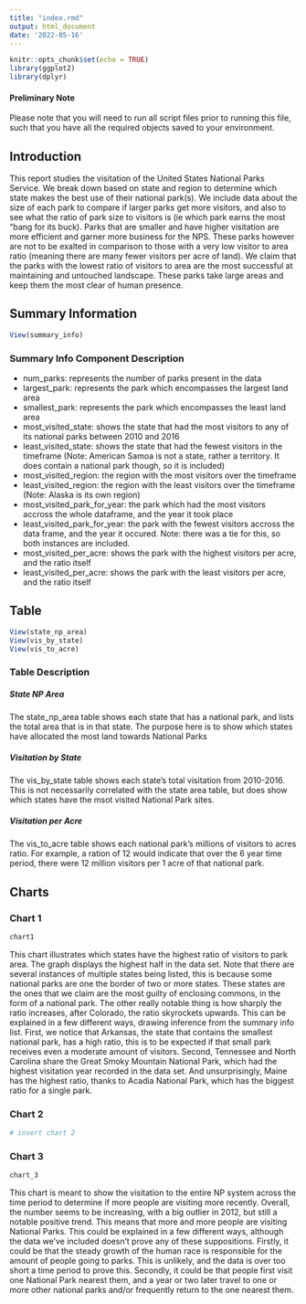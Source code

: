 ```yaml
---
title: "index.rmd"
output: html_document
date: '2022-05-16'
---
```


```r
knitr::opts_chunk$set(echo = TRUE)
library(ggplot2)
library(dplyr)
```

#### Preliminary Note

Please note that you will need to run all script files prior to running this file, such that you have all the required objects saved to your environment.

## Introduction

This report studies the visitation of the United States National Parks Service. We break down based on state and region to determine which state makes the best use of their national park(s). We include data about the size of each park to compare if larger parks get more visitors, and also to see what the ratio of park size to visitors is (ie which park earns the most "bang for its buck). Parks that are smaller and have higher visitation are more efficient and garner more business for the NPS. These parks however are not to be exalted in comparison to those with a very low visitor to area ratio (meaning there are many fewer visitors per acre of land). We claim that the parks with the lowest ratio of visitors to area are the most successful at maintaining and untouched landscape. These parks take large areas and keep them the most clear of human presence.

## Summary Information

```r
View(summary_info)
```

### Summary Info Component Description

- num_parks: represents the number of parks present in the data
- largest_park: represents the park which encompasses the largest land area
- smallest_park: represents the park which encompasses the least land area
- most_visited_state: shows the state that had the most visitors to any of its national parks between 2010 and 2016
- least_visited_state: shows the state that had the fewest visitors in the timeframe (Note: American Samoa is not a state, rather a territory. It does contain a national park though, so it is included)
- most_visited_region: the region with the most visitors over the timeframe
- least_visited_region: the region with the least visitors over the timeframe (Note: Alaska is its own region)
- most_visited_park_for_year: the park which had the most visitors accross the whole dataframe, and the year it took place
- least_visited_park_for_year: the park with the fewest visitors accross the data frame, and the year it occured. Note: there was a tie for this, so both instances are included.
- most_visited_per_acre: shows the park with the highest visitors per acre, and the ratio itself
- least_visited_per_acre: shows the park with the least visitors per acre, and the ratio itself

## Table

```r
View(state_np_area)
View(vis_by_state)
View(vis_to_acre)
```

### Table Description

##### State NP Area

The state_np_area table shows each state that has a national park, and lists the total area that is in that state. The purpose here is to show which states have allocated the most land towards National Parks

##### Visitation by State

The vis_by_state table shows each state's total visitation from 2010-2016. This is not necessarily correlated with the state area table, but does show which states have the msot visited National Park sites.

##### Visitation per Acre

The vis_to_acre table shows each national park's millions of visitors to acres ratio. For example, a ration of 12 would indicate that over the 6 year time period, there were 12 million visitors per 1 acre of that national park.

## Charts

### Chart 1

```r
chart1
```
This chart illustrates which states have the highest ratio of visitors to park area. The graph displays the highest half in the data set. Note that there are several instances of multiple states being listed, this is because some national parks are one the border of two or more states. These states are the ones that we claim are the most guilty of enclosing commons, in the form of a national park. The other really notable thing is how sharply the ratio increases, after Colorado, the ratio skyrockets upwards. This can be explained in a few different ways, drawing inference from the summary info list. First, we notice that Arkansas, the state that contains the smallest national park, has a high ratio, this is to be expected if that small park receives even a moderate amount of visitors. Second, Tennessee and North Carolina share the Great Smoky Mountain National Park, which had the highest visitation year recorded in the data set. And unsurprisingly, Maine has the highest ratio, thanks to Acadia National Park, which has the biggest ratio for a single park.

### Chart 2

```r
# insert chart 2
```

### Chart 3

```r
chart_3
```

This chart is  meant to show the visitation to the entire NP system across the time period to determine if more people are visiting more recently. Overall, the number seems to be increasing, with a big outlier in 2012, but still a notable positive trend. This means that more and more people are visiting National Parks. This could be explained in a few different ways, although the data we've included doesn't prove any of these suppositions. Firstly, it could be that the steady growth of the human race is responsible for the amount of people going to parks. This is unlikely, and the data is over too short a time period to prove this. Secondly, it  could be that people first visit one National Park nearest them, and a year or two later travel to one or more other national parks and/or frequently return to the one nearest them.
